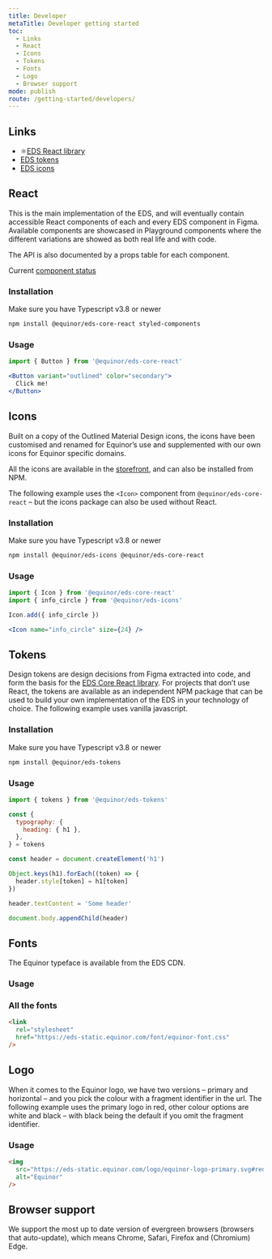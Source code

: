 ```yaml
---
title: Developer
metaTitle: Developer getting started
toc:
  - Links
  - React
  - Icons
  - Tokens
  - Fonts
  - Logo
  - Browser support
mode: publish
route: /getting-started/developers/
---
```


## Links

- ⚛️[EDS React library](https://www.npmjs.com/package/@equinor/eds-core-react)
- [EDS tokens](https://www.npmjs.com/package/@equinor/eds-tokens)
- [EDS icons](https://www.npmjs.com/package/@equinor/eds-icons)

## React

This is the main implementation of the EDS, and will eventually contain accessible React components of each and every EDS component in Figma.
Available components are showcased in Playground components where the different variations are showed as both real life and with code.

The API is also documented by a props table for each component.

Current [component status](https://eds.equinor.com/components/component-status)

### Installation
Make sure you have Typescript v3.8 or newer

```sh
npm install @equinor/eds-core-react styled-components
```

### Usage

```jsx
import { Button } from '@equinor/eds-core-react'

<Button variant="outlined" color="secondary">
  Click me!
</Button>
```

## Icons

Built on a copy of the Outlined Material Design icons, the icons have been customised and renamed for Equinor’s use and supplemented with our own icons for Equinor specific domains.

All the icons are available in the [storefront](https://eds.equinor.com/assets/system-icons/library/), and can also be installed from NPM.

The following example uses the `<Icon>` component from `@equinor/eds-core-react` – but the icons package can also be used without React.

### Installation
Make sure you have Typescript v3.8 or newer

```sh
npm install @equinor/eds-icons @equinor/eds-core-react
```

### Usage

```jsx
import { Icon } from '@equinor/eds-core-react'
import { info_circle } from '@equinor/eds-icons'

Icon.add({ info_circle })

<Icon name="info_circle" size={24} />
```

## Tokens

Design tokens are design decisions from Figma extracted into code, and form the basis for the [EDS Core React library](#react). For projects that don’t use React, the tokens are available as an independent NPM package that can be used to build your own implementation of the EDS in your technology of choice. The following example uses vanilla javascript.

### Installation
Make sure you have Typescript v3.8 or newer

```sh
npm install @equinor/eds-tokens
```

### Usage

```js
import { tokens } from '@equinor/eds-tokens'

const {
  typography: {
    heading: { h1 },
  },
} = tokens

const header = document.createElement('h1')

Object.keys(h1).forEach((token) => {
  header.style[token] = h1[token]
})

header.textContent = 'Some header'

document.body.appendChild(header)
```

## Fonts

The Equinor typeface is available from the EDS CDN.

### Usage

### All the fonts

```html
<link
  rel="stylesheet"
  href="https://eds-static.equinor.com/font/equinor-font.css"
/>
```

## Logo

When it comes to the Equinor logo, we have two versions – primary and horizontal – and you pick the colour with a fragment identifier in the url. The following example uses the primary logo in red, other colour options are white and black – with black being the default if you omit the fragment identifier.

### Usage

```html
<img
  src="https://eds-static.equinor.com/logo/equinor-logo-primary.svg#red"
  alt="Equinor"
/>
```

## Browser support

We support the most up to date version of evergreen browsers (browsers that auto-update), which means Chrome, Safari, Firefox and (Chromium) Edge.
